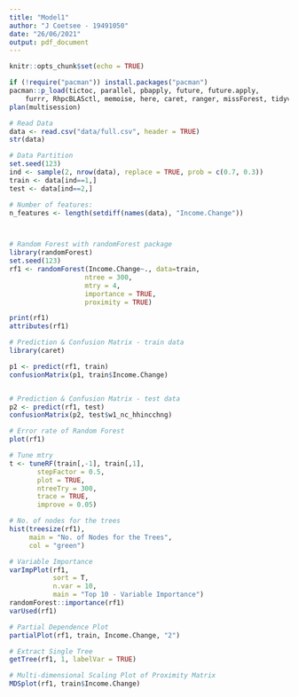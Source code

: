 ```yaml
---
title: "Model1"
author: "J Coetsee - 19491050"
date: "26/06/2021"
output: pdf_document
---
```


```r
knitr::opts_chunk$set(echo = TRUE)

if (!require("pacman")) install.packages("pacman")
pacman::p_load(tictoc, parallel, pbapply, future, future.apply,
    furrr, RhpcBLASctl, memoise, here, caret, ranger, missForest, tidyverse)
plan(multisession)

```



```r
# Read Data
data <- read.csv("data/full.csv", header = TRUE)
str(data)

# Data Partition
set.seed(123)
ind <- sample(2, nrow(data), replace = TRUE, prob = c(0.7, 0.3))
train <- data[ind==1,]
test <- data[ind==2,]

# Number of features:
n_features <- length(setdiff(names(data), "Income.Change"))



# Random Forest with randomForest package
library(randomForest)
set.seed(123)
rf1 <- randomForest(Income.Change~., data=train,
                   ntree = 300,
                   mtry = 4,
                   importance = TRUE,
                   proximity = TRUE)

print(rf1)
attributes(rf1)

# Prediction & Confusion Matrix - train data
library(caret)

p1 <- predict(rf1, train)
confusionMatrix(p1, train$Income.Change)


# Prediction & Confusion Matrix - test data
p2 <- predict(rf1, test)
confusionMatrix(p2, test$w1_nc_hhincchng)

# Error rate of Random Forest
plot(rf1)

# Tune mtry
t <- tuneRF(train[,-1], train[,1],
       stepFactor = 0.5,
       plot = TRUE,
       ntreeTry = 300,
       trace = TRUE,
       improve = 0.05)

# No. of nodes for the trees
hist(treesize(rf1),
     main = "No. of Nodes for the Trees",
     col = "green")

# Variable Importance
varImpPlot(rf1,
           sort = T,
           n.var = 10,
           main = "Top 10 - Variable Importance")
randomForest::importance(rf1)
varUsed(rf1)

# Partial Dependence Plot
partialPlot(rf1, train, Income.Change, "2")

# Extract Single Tree
getTree(rf1, 1, labelVar = TRUE)

# Multi-dimensional Scaling Plot of Proximity Matrix
MDSplot(rf1, train$Income.Change)



```

